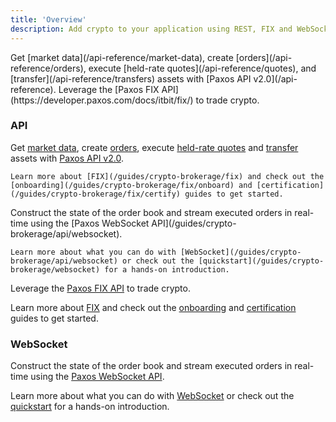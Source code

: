 ```yaml
---
title: 'Overview'
description: Add crypto to your application using REST, FIX and WebSocket APIs.
---
```


<Tabs>
  <Tab title="API">
    Get [market data](/api-reference/market-data), create [orders](/api-reference/orders), execute [held-rate quotes](/api-reference/quotes), and [transfer](/api-reference/transfers) assets with [Paxos API v2.0](/api-reference).
  </Tab>

  <Tab title="FIX">
    Leverage the [Paxos FIX API](https://developer.paxos.com/docs/itbit/fix/) to trade crypto.

### API

Get [market data](/api-reference/endpoints/market-data), create [orders](/api-reference/endpoints/orders), execute [held-rate quotes](/api-reference/endpoints/quotes) and [transfer](/api-reference/endpoints/transfers) assets with [Paxos API v2.0](/api-reference).

    Learn more about [FIX](/guides/crypto-brokerage/fix) and check out the [onboarding](/guides/crypto-brokerage/fix/onboard) and [certification](/guides/crypto-brokerage/fix/certify) guides to get started.
  </Tab>

  <Tab title="WebSocket">
    Construct the state of the order book and stream executed orders in real-time using the [Paxos WebSocket API](/guides/crypto-brokerage/api/websocket).

    Learn more about what you can do with [WebSocket](/guides/crypto-brokerage/api/websocket) or check out the [quickstart](/guides/crypto-brokerage/websocket) for a hands-on introduction.
  </Tab>
</Tabs>

Leverage the [Paxos FIX API](https://developer.paxos.com/docs/itbit/fix/) to trade crypto.

Learn  more about [FIX](/guides/crypto-brokerage/fix) and check out the [onboarding](/guides/crypto-brokerage/fix/onboard) and [certification](/guides/crypto-brokerage/fix/certify) guides to get started.

### WebSocket

Construct the state of the order book and stream executed orders in real-time using the [Paxos WebSocket API](/api-reference/websockets/overview).

Learn more about what you can do with [WebSocket](/api-reference/websockets/overview) or check out the [quickstart](/guides/crypto-brokerage/websocket) for a hands-on introduction.

